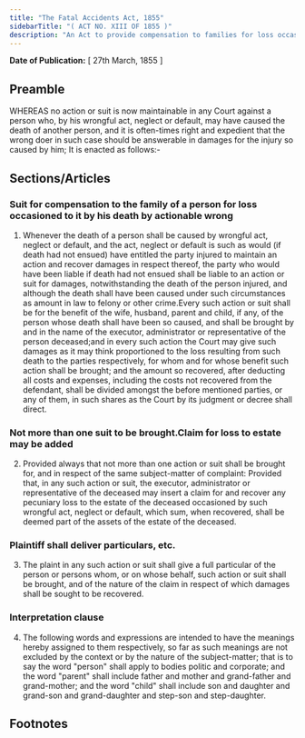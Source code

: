 ```yaml
---
title: "The Fatal Accidents Act, 1855"
sidebarTitle: "( ACT NO. XIII OF 1855 )"
description: "An Act to provide compensation to families for loss occasioned by the death of a person caused by actionable wrong."
---
```


**Date of Publication:** [ 27th March, 1855 ]

## Preamble

WHEREAS no action or suit is now maintainable in any Court against a person who, by his wrongful act, neglect or default, may have caused the death of another person, and it is often-times right and expedient that the wrong doer in such case should be answerable in damages for the injury so caused by him; It is enacted as follows:-

## Sections/Articles

### Suit for compensation to the family of a person for loss occasioned to it by his death by actionable wrong

1. Whenever the death of a person shall be caused by wrongful act, neglect or default, and the act, neglect or default is such as would (if death had not ensued) have entitled the party injured to maintain an action and recover damages in respect thereof, the party who would have been liable if death had not ensued shall be liable to an action or suit for damages, notwithstanding the death of the person injured, and although the death shall have been caused under such circumstances as amount in law to felony or other crime.Every such action or suit shall be for the benefit of the wife, husband, parent and child, if any, of the person whose death shall have been so caused, and shall be brought by and in the name of the executor, administrator or representative of the person deceased;and in every such action the Court may give such damages as it may think proportioned to the loss resulting from such death to the parties respectively, for whom and for whose benefit such action shall be brought; and the amount so recovered, after deducting all costs and expenses, including the costs not recovered from the defendant, shall be divided amongst the before mentioned parties, or any of them, in such shares as the Court by its judgment or decree shall direct.

### Not more than one suit to be brought.Claim for loss to estate may be added

2. Provided always that not more than one action or suit shall be brought for, and in respect of the same subject-matter of complaint: Provided that, in any such action or suit, the executor, administrator or representative of the deceased may insert a claim for and recover any pecuniary loss to the estate of the deceased occasioned by such wrongful act, neglect or default, which sum, when recovered, shall be deemed part of the assets of the estate of the deceased.

### Plaintiff shall deliver particulars, etc.

3. The plaint in any such action or suit shall give a full particular of the person or persons whom, or on whose behalf, such action or suit shall be brought, and of the nature of the claim in respect of which damages shall be sought to be recovered.

### Interpretation clause

4. The following words and expressions are intended to have the meanings hereby assigned to them respectively, so far as such meanings are not excluded by the context or by the nature of the subject-matter; that is to say the word "person" shall apply to bodies politic and corporate; and the word "parent" shall include father and mother and grand-father and grand-mother; and the word "child" shall include son and daughter and grand-son and grand-daughter and step-son and step-daughter.

## Footnotes
